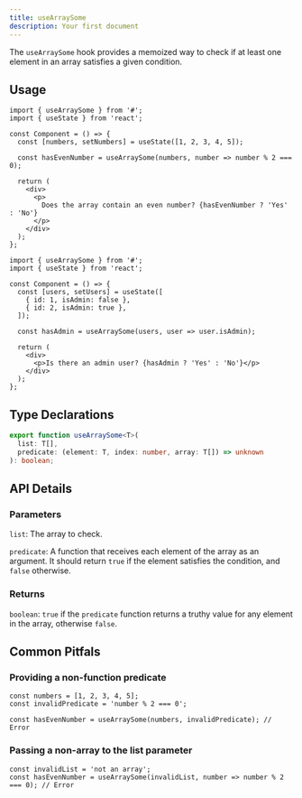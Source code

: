 ```yaml
---
title: useArraySome
description: Your first document
---
```


The `useArraySome` hook provides a memoized way to check if at least one element in an array satisfies a given condition.

## Usage

```tsx
import { useArraySome } from '#';
import { useState } from 'react';

const Component = () => {
  const [numbers, setNumbers] = useState([1, 2, 3, 4, 5]);

  const hasEvenNumber = useArraySome(numbers, number => number % 2 === 0);

  return (
    <div>
      <p>
        Does the array contain an even number? {hasEvenNumber ? 'Yes' : 'No'}
      </p>
    </div>
  );
};
```

```tsx
import { useArraySome } from '#';
import { useState } from 'react';

const Component = () => {
  const [users, setUsers] = useState([
    { id: 1, isAdmin: false },
    { id: 2, isAdmin: true },
  ]);

  const hasAdmin = useArraySome(users, user => user.isAdmin);

  return (
    <div>
      <p>Is there an admin user? {hasAdmin ? 'Yes' : 'No'}</p>
    </div>
  );
};
```

## Type Declarations

```typescript
export function useArraySome<T>(
  list: T[],
  predicate: (element: T, index: number, array: T[]) => unknown
): boolean;
```
## API Details

### Parameters

`list`: The array to check.

`predicate`: A function that receives each element of the array as an argument. It should return `true` if the element satisfies the condition, and `false` otherwise.

### Returns

`boolean`: `true` if the `predicate` function returns a truthy value for any element in the array, otherwise `false`.

## Common Pitfals

### Providing a non-function predicate

```tsx
const numbers = [1, 2, 3, 4, 5];
const invalidPredicate = 'number % 2 === 0';

const hasEvenNumber = useArraySome(numbers, invalidPredicate); // Error
```

### Passing a non-array to the list parameter

```tsx
const invalidList = 'not an array';
const hasEvenNumber = useArraySome(invalidList, number => number % 2 === 0); // Error
```
